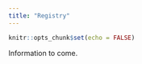 ```yaml
---
title: "Registry"
---
```


```r
knitr::opts_chunk$set(echo = FALSE)
```

Information to come.
